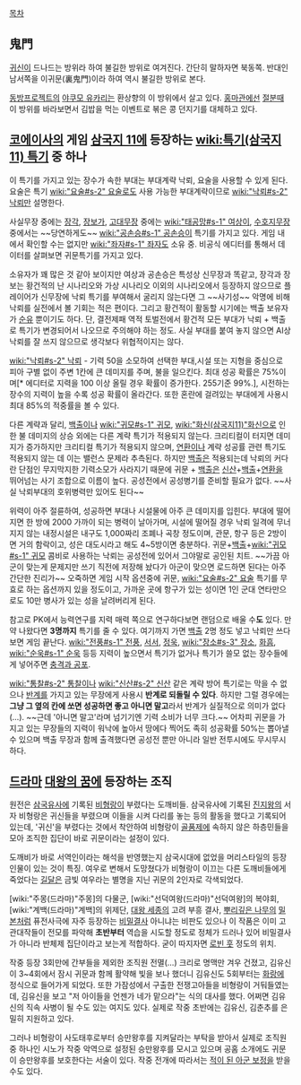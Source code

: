 [[목차]]
== 鬼門 ==
[[귀신]]이 드나드는 방위라 하여 불길한 방위로 여겨진다. 간단히 말하자면 북동쪽. 반대인 남서쪽을 이귀문(裏鬼門)이라 하여 역시 불길한 방위로 본다.

[[동방프로젝트]]의 [[야쿠모 유카리]]는 환상향의 이 방위에서 살고 있다.
[[홍마관]]에선 [[절분]]때 이 방위를 바라보면서 김밥을 먹는 이벤트로 볶은 콩 던지기를 대체하고 있다.

== [[코에이]]사의 게임 [[삼국지 11]]에 등장하는 [[wiki:특기(삼국지11) 특기]] 중 하나 ==
이 특기를 가지고 있는 장수가 속한 부대는 부대계략 낙뢰, 요술을 사용할 수 있게 된다. 요술은 특기 [[wiki:"요술#s-2" 요술]]로도 사용 가능한 부대계략이므로 [[wiki:"낙뢰#s-2" 낙뢰]]만 설명한다.

사실무장 중에는 [[장각]], [[장보]]가, [[고대무장]] 중에는 [[wiki:"태공망#s-1" 여상]]이, [[수호지]]무장 중에서는 ~~당연하게도~~ [[wiki:"공손승#s-1" 공손승]]이 특기를 가지고 있다. 게임 내에서 확인할 수는 없지만 [[wiki:"좌자#s-1" 좌자]]도 소유 중. 비공식 에디터를 통해서 데이터를 살펴보면 귀문특기를 가지고 있다.

소유자가 꽤 많은 것 같아 보이지만 여상과 공손승은 특성상 신무장과 똑같고, 장각과 장보는 황건적의 난 시나리오와 가상 시나리오 이외의 시나리오에서 등장하지 않으므로 플레이어가 신무장에 낙뢰 특기를 부여해서 굴리지 않는다면 그 ~~사기성~~ 악명에 비해 낙뢰를 실전에서 볼 기회는 적은 편이다. 그리고 황건적이 활동할 시기에는 백출 보유자가 [[순유]] 뿐이기도 하다. 단, 결전제패 역적 토벌전에서 황건적 모든 부대가 낙뢰 + 백출로 특기가 변경되어서 나오므로 주의해야 하는 정도. 사실 부대를 붙여 놓지 않으면 AI상 낙뢰를 잘 쓰지 않으므로 생각보다 위협적이지는 않다.

[[wiki:"낙뢰#s-2" 낙뢰]] - 기력 50을 소모하여 선택한 부대,시설 또는 지형을 중심으로 피아 구별 없이 주변 1칸에 큰 데미지를 주며, 불을 일으킨다.
최대 성공 확률은 75%이며[* 에디터로 지력을 100 이상 올릴 경우 확률이 증가한다. 255기준 99%.], 시전하는 장수의 지력이 높을 수록 성공 확률이 올라간다. 또한 혼란에 걸려있는 부대에게 사용시 최대 85%의 적중률을 볼 수 있다.
 
다른 계략과 달리, [[백출]]이나 [[wiki:"귀모#s-1" 귀모]], [[wiki:"화신(삼국지11)"화신]]으로 인한 불 데미지의 상승 외에는 다른 계략 특기가 적용되지 않는다. 크리티컬이 터지면 데미지가 증가하지만 크리티컬 특기가 적용되지 않으며, [[연환]]이나 계략 성공률 관련 특기도 적용되지 않는 데 이는 밸런스 문제라 추측된다. 하지만 [[백출]]은 적용되는데 낙뢰의 커다란 단점인 무지막지한 기력소모가 사라지기 때문에 귀문 + [[백출]]은 [[신산]]+[[백출]]+[[연환]]을 뛰어넘는 사기 조합으로 이름이 높다. 공성전에서 공성병기를 준비할 필요가 없다. ~~사실 낙뢰부대의 호위병력만 있어도 된다~~

위력이 아주 절륜하여, 성공하면 부대나 시설물에 아주 큰 데미지를 입힌다. 부대에 떨어지면 한 방에 2000 가까이 되는 병력이 날아가며, 시설에 떨어질 경우 낙뢰 일격에 무너지지 않는 내정시설은 내구도 1,000짜리 조폐나 곡창 정도이며, 관문, 항구 등은 2방이면 거의 함락이고, 성은 대도시라고 해도 4~5방이면 충분하다. 귀문+[[백출]]+[[wiki:"귀모#s-1" 귀모]] 콤비로 사용하는 낙뢰는 공성전에 있어서 그야말로 공인된 치트. ~~가끔 아군이 맞는게 문제지만 쓰기 직전에 저장해 놨다가 아군이 맞으면 로드하면 된다는 아주 간단한 진리가~~ 오죽하면 게임 시작 옵션중에 귀문, [[wiki:"요술#s-2" 요술]] 특기를 무효로 하는 옵션까지 있을 정도이고, 가까운 곳에 항구가 있는 성이면 1인 군대 연타만으로도 10만 병사가 있는 성을 날려버리게 된다.

참고로 PK에서 능력연구를 지력 매력 쪽으로 연구하다보면 랜덤으로 배울 수'''도 ''' 있다. 만약 나왔다면 '''3명까지''' 특기를 줄 수 있다. 여기까지 가면 [[백출]] 2명 정도 넣고 낙뢰만 쓰다보면 게임 끝난다. [[wiki:"전풍#s-1" 전풍]], [[서서]], [[정욱]], [[wiki:"장소#s-3" 장소]], [[화흠]], [[wiki:"순욱#s-1" 순욱]] 등등 지력이 높으면서 특기가 없거나 특기가 쓸모 없는 장수들에게 넣어주면 [[충격과 공포]].

[[wiki:"통찰#s-2" 통찰]]이나 [[wiki:"신산#s-2" 신산]] 같은 계략 방어 특기로는 막을 수 없으나 [[반계]]를 가지고 있는 무장에게 사용시 '''반계로 되돌릴 수 있다'''. 하지만 그럴 경우에는 '''그냥 그 옆의 칸에 쏘면 성공하면 좋고 아니면 말고'''라서 반계가 실질적으로 의미가 없다(…). ~~근데 '아니면 말고'라며 넘기기엔 기력 소비가 너무 크다.~~ 어차피 귀문을 가지고 있는 무장들의 지력이 워낙에 높아서 땅에다 찍어도 족히 성공확률 50%는 뽑아낼 수 있으며 백출 무장과 함께 출격했다면 공성전 뿐만 아니라 일반 전투시에도 무시무시하다.

== [[드라마]] [[대왕의 꿈]]에 등장하는 조직 ==
원전은 [[삼국유사]]에 기록된 [[비형랑]]이 부렸다는 도깨비들. 삼국유사에 기록된 [[진지왕]]의 서자 비형랑은 귀신들을 부렸으며 이들을 시켜 다리를 놓는 등의 활동을 했다고 기록되어 있는데, '귀신'을 부렸다는 것에서 착안하여 비형랑이 [[골품제]]에 속하지 않은 하층민들을 모아 조직한 집단이 바로 귀문이라는 설정이 있다.

도깨비가 바로 서역인이라는 해석을 반영했는지 삼국시대에 없었을 머리스타일의 등장인물이 있는 것이 특징. 여우로 변해서 도망쳤다가 비형랑이 이끄는 다른 도깨비들에게 죽었다는 [[길달]]은 금빛 여우라는 별명을 지닌 귀문의 2인자로 각색되었다.

[wiki:"주몽(드라마)"주몽]의 다물군, [wiki:"선덕여왕(드라마)"선덕여왕]의 복야회, [wiki:"계백(드라마)"계백]의 위제단, [[대왕 세종]]의 고려 부흥 결사, [[뿌리깊은 나무]]의 [[밀본]]처럼 퓨전사극에 자주 등장하는 [[비밀결사]] 아니냐는 비판도 있으나 이 작품은 이미 고관대작들이 전모를 파악해 '''초반부터''' 역습을 시도할 정도로 정체가 드러나 있어 비밀결사가 아니라 반체제 집단이라고 보는게 적합하다. 굳이 따지자면 [[로빈 훗]] 정도의 위치. 

작중 등장 3회만에 간부들을 제외한 조직원 전멸(…) 크리로 명맥만 겨우 건졌고, 김유신이 3~4회에서 잠시 귀문과 함께 활약해 빛을 보나 했더니 김유신도 5회부터는 [[화랑]]에 정식으로 들어가게 되었다. 또한 가잠성에서 구출한 전쟁고아들을 비형랑이 거둬들였는데, 김유신을 보고 "저 아이들을 언젠가 네가 맡으라"는 식의 대사를 했다. 어쩌면 김유신의 직속 사병이 될 수도 있는 여지도 있다. 실제로 작중 초반에는 김유신, 김춘추를 은밀히 지원하고 있다.

그러나 비형랑이 사도태후로부터 승만왕후를 지켜달라는 부탁을 받아서 실제로 조직원 중 하나인 시노가 작중 악역으로 설정된 승만왕후를 모시고 있으며 공홈 소개에도 귀문이 승만왕후를 보호한다는 서술이 있다. 작중 전개에 따라서는 [[적이 된 아군 보정]]을 받을 수도 있다.
  
